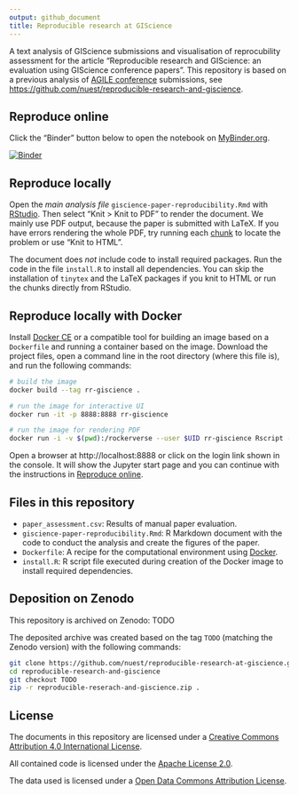 ```yaml
---
output: github_document
title: Reproducible research at GIScience
---
```


A text analysis of GIScience submissions and visualisation of reprocubility assessment for the article "Reproducible research and GIScience: an evaluation using GIScience conference papers".
This repository is based on a previous analysis of [AGILE conference](https://agile-online.org/conference) submissions, see [https://github.com/nuest/reproducible-research-and-giscience](https://github.com/nuest/reproducible-research-and-giscience).

<!--
[![Article DOI](https://img.shields.io/badge/PUBLISHER-https%3A%2F%2Fdoi.org%2FDOI-brightgreen.svg)](https://doi.org/)
[![Zenodo DOI](https://zenodo.org/badge/DOI/10.5281/)](https://doi.org/10.5281/zenodo.)
-->

## Reproduce online

Click the "Binder" button below to open the notebook on [MyBinder.org](https://mybinder.org/).

[![Binder](https://mybinder.org/badge_logo.svg)](https://mybinder.org/v2/gh/nuest/reproducible-research-at-giscience/master)

## Reproduce locally

Open the _main analysis file_ `giscience-paper-reproducibility.Rmd` with [RStudio](https://www.rstudio.com/products/rstudio/).
Then select "Knit > Knit to PDF" to render the document.
We mainly use PDF output, because the paper is submitted with LaTeX.
If you have errors rendering the whole PDF, try running each [chunk](https://rmarkdown.rstudio.com/authoring_rcodechunks.html) to locate the problem or use "Knit to HTML".

The document does _not_ include code to install required packages.
Run the code in the file `install.R` to install all dependencies.
You can skip the installation of `tinytex` and the LaTeX packages if you knit to HTML or run the chunks directly from RStudio.

## Reproduce locally with Docker

Install [Docker CE](https://www.docker.com/community-edition) or a compatible tool for building an image based on a `Dockerfile` and running a container based on the image.
Download the project files, open a command line in the root directory (where this file is), and run the following commands:

```bash
# build the image
docker build --tag rr-giscience .

# run the image for interactive UI
docker run -it -p 8888:8888 rr-giscience

# run the image for rendering PDF
docker run -i -v $(pwd):/rockerverse --user $UID rr-giscience Rscript -e 'setwd("/giscience"); rmarkdown::render("giscience-paper-reproducibility.Rmd")'
```

Open a browser at http://localhost:8888 or click on the login link shown in the console.
It will show the Jupyter start page and you can continue with the instructions in [Reproduce online](#reproduce-online).

## Files in this repository

- `paper_assessment.csv`: Results of manual paper evaluation.
- `giscience-paper-reproducibility.Rmd`: R Markdown document with the code to conduct the analysis and create the figures of the paper.
- `Dockerfile`: A recipe for the computational environment using [Docker](https://en.wikipedia.org/wiki/Docker_(software)).
- `install.R`: R script file executed during creation of the Docker image to install required dependencies.

## Deposition on Zenodo

This repository is archived on Zenodo: TODO

The deposited archive was created based on the tag `TODO` (matching the Zenodo version) with the following commands:

```bash
git clone https://github.com/nuest/reproducible-research-at-giscience.git
cd reproducible-research-and-giscience
git checkout TODO
zip -r reproducible-reserach-and-giscience.zip .
```

## License

The documents in this repository are licensed under a [Creative Commons Attribution 4.0 International License](https://creativecommons.org/licenses/by/4.0/).

All contained code is licensed under the [Apache License 2.0](https://choosealicense.com/licenses/apache-2.0/).

The data used is licensed under a [Open Data Commons Attribution License](https://opendatacommons.org/licenses/by/).
